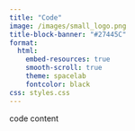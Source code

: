```yaml
---
title: "Code"
image: /images/small_logo.png
title-block-banner: "#27445C"
format:
  html:
    embed-resources: true
    smooth-scroll: true
    theme: spacelab
    fontcolor: black
css: styles.css
---
```


code content    
